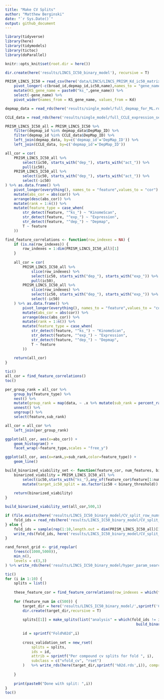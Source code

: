 ```yaml
---
title: "Make CV Splits"
author: "Matthew Berginski"
date: "`r Sys.Date()`"
output: github_document
---
```


```r
library(tidyverse)
library(here)
library(tidymodels)
library(tictoc)
library(doParallel)

knitr::opts_knit$set(root.dir = here())
```

```r
dir.create(here('results/LINCS_IC50_binary_model'), recursive = T)

PRISM_LINCS_IC50 = read_csv(here('data/LINCS/LINCS_PRISM_Kd_ic50_matrix.csv')) %>%
	pivot_longer(-c(broad_id,depmap_id,ic50,name),names_to = "gene_name",values_to = "Kd") %>%
	mutate(KS_gene_name = paste0("ks_",gene_name)) %>%
	select(-gene_name) %>%
	pivot_wider(names_from = KS_gene_name, values_from = Kd)

depmap_data = read_rds(here('results/single_model/full_depmap_for_ML.rds'))

CCLE_data = read_rds(here('results/single_model/full_CCLE_expression_set_for_ML.rds'))

PRISM_LINCS_IC50_all = PRISM_LINCS_IC50 %>%
	filter(depmap_id %in% depmap_data$DepMap_ID) %>%
	filter(depmap_id %in% CCLE_data$DepMap_ID) %>%
	left_join(depmap_data, by=c('depmap_id'='DepMap_ID')) %>%
	left_join(CCLE_data, by=c('depmap_id'='DepMap_ID'))
```

```r
all_cor = cor(
	PRISM_LINCS_IC50_all %>% 
		select(ic50, starts_with("dep_"), starts_with("act_")) %>%
		pull(ic50),
	PRISM_LINCS_IC50_all %>% 
		select(ic50, starts_with("dep_"), starts_with("act_")) %>%
		select(-ic50)
) %>% as.data.frame() %>%
	pivot_longer(everything(), names_to = "feature",values_to = "cor") %>%
	mutate(abs_cor = abs(cor)) %>%
	arrange(desc(abs_cor)) %>%
	mutate(rank = 1:n()) %>%
	mutate(feature_type = case_when(
		str_detect(feature, "^ks_") ~ "KinomeScan",
		str_detect(feature, "^exp_") ~ "Expression",
		str_detect(feature, "^dep_") ~ "Depmap",
		T ~ feature
	))

```

```r
find_feature_correlations <- function(row_indexes = NA) {
	if (is.na(row_indexes)) {
		row_indexes = 1:dim(PRISM_LINCS_IC50_all)[1]
	}
	
	all_cor = cor(
		PRISM_LINCS_IC50_all %>% 
			slice(row_indexes) %>%
			select(ic50, starts_with("dep_"), starts_with("exp_")) %>%
			pull(ic50),
		PRISM_LINCS_IC50_all %>%
			slice(row_indexes) %>%
			select(ic50, starts_with("dep_"), starts_with("exp_")) %>%
			select(-ic50)
	) %>% as.data.frame() %>%
		pivot_longer(everything(), names_to = "feature",values_to = "cor") %>%
		mutate(abs_cor = abs(cor)) %>%
		arrange(desc(abs_cor)) %>%
		mutate(rank = 1:n()) %>%
		mutate(feature_type = case_when(
			str_detect(feature, "^ks_") ~ "KinomeScan",
			str_detect(feature, "^exp_") ~ "Expression",
			str_detect(feature, "^dep_") ~ "Depmap",
			T ~ feature
		))
	
	return(all_cor)
}


```

```r
tic()
all_cor = find_feature_correlations()
toc()

per_group_rank = all_cor %>%
	group_by(feature_type) %>%
	nest() %>%
	mutate(group_rank = map(data, ~ .x %>% mutate(sub_rank = percent_rank(abs_cor*-1)))) %>%
	unnest() %>%
	ungroup() %>%
	select(feature,sub_rank)

all_cor = all_cor %>%
	left_join(per_group_rank)
```

```r
ggplot(all_cor, aes(x=abs_cor)) +
	geom_histogram() +
	facet_wrap(~feature_type,scales = "free_y")
```

```r
ggplot(all_cor, aes(x=rank,y=sub_rank,color=feature_type)) +
	geom_line()
```

```r
build_binarized_viability_set <- function(feature_cor, num_features, binary_threshold) {
	binarized_viability = PRISM_LINCS_IC50_all %>%
		select(ic50,starts_with("ks_"),any_of(feature_cor$feature[1:num_features])) %>%
		mutate(target_ic50_split = as.factor(ic50 < binary_threshold))
	
	return(binarized_viability)
}

build_binarized_viability_set(all_cor,500,1)
```

```r
if (file.exists(here('results/LINCS_IC50_binary_model/CV_split_row_nums.rds'))) {
	fold_ids = read_rds(here('results/LINCS_IC50_binary_model/CV_split_row_nums.rds'))
} else {
	fold_ids = sample(rep(1:10,length.out = dim(PRISM_LINCS_IC50_all)[1]))
	write_rds(fold_ids, here('results/LINCS_IC50_binary_model/CV_split_row_nums.rds'))
}

rand_forest_grid <- grid_regular(
	trees(c(1000,5000)),
	min_n(),
	levels = c(3,3)
) %>% write_rds(here('results/LINCS_IC50_binary_model/hyper_param_search_space.rds'))
```

```r
tic()
for (i in 1:10) {
	splits = list()
	
	these_feature_cor = find_feature_correlations(row_indexes = which(fold_ids != i))
	
	for (feature_num in c(500)) {
		target_dir = here('results/LINCS_IC50_binary_model/',sprintf('CV_splits_%sfeat',feature_num))
		dir.create(target_dir,recursive = T)
		
		splits[[1]] = make_splits(list("analysis" = which(fold_ids != i),"assessment" = which(fold_ids == i)),
															build_binarized_viability_set(these_feature_cor,feature_num,0.5))
		
		id = sprintf("Fold%02d",i)
		
		cross_validation_set = new_rset(
			splits = splits,
			ids = id,
			attrib = sprintf("Per compound cv splits for fold ", i),
			subclass = c("vfold_cv", "rset")
		)	%>% write_rds(here(target_dir,sprintf('%02d.rds',i)), compress = 'gz')
		
	}
	
	print(paste0("Done with split: ",i))
}
toc()
```